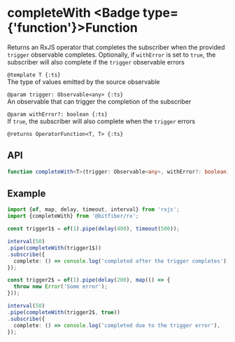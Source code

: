 
# completeWith <Badge type={'function'}>Function</Badge>

Returns an RxJS operator that completes the subscriber when the provided `trigger` observable
completes. Optionally, if `withError` is set to `true`, the subscriber will also complete
if the `trigger` observable errors

`@template T {:ts}`  
The type of values emitted by the source observable

`@param trigger: Observable<any> {:ts}`  
An observable that can trigger the completion of the subscriber

`@param withError?: boolean {:ts}`  
If `true`, the subscriber will also complete when the `trigger` errors

`@returns OperatorFunction<T, T> {:ts}`

## API

```ts copy
function completeWith<T>(trigger: Observable<any>, withError?: boolean): OperatorFunction<T, T>;
```

## Example

```ts copy
import {of, map, delay, timeout, interval} from 'rxjs';
import {completeWith} from '@bitfiber/rx';

const trigger1$ = of(1).pipe(delay(400), timeout(500));

interval(50)
.pipe(completeWith(trigger1$))
.subscribe({
  complete: () => console.log('completed after the trigger completes'),
});

const trigger2$ = of(1).pipe(delay(200), map(() => {
  throw new Error('Some error');
}));

interval(50)
.pipe(completeWith(trigger2$, true))
.subscribe({
  complete: () => console.log('completed due to the trigger error'),
});
```
